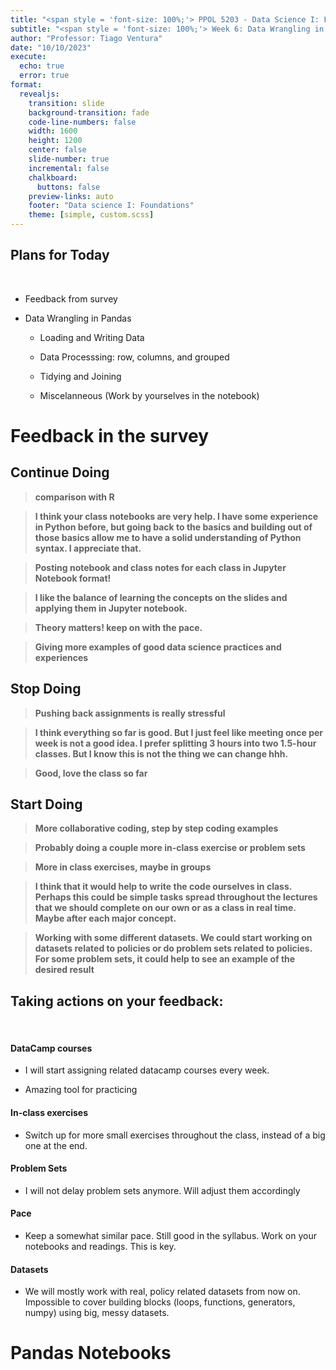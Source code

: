 ```yaml
---
title: "<span style = 'font-size: 100%;'> PPOL 5203 - Data Science I: Foundations </span>"
subtitle: "<span style = 'font-size: 100%;'> Week 6: Data Wrangling in Pandas </span>"
author: "Professor: Tiago Ventura"
date: "10/10/2023"
execute: 
  echo: true
  error: true
format:
  revealjs: 
    transition: slide
    background-transition: fade
    code-line-numbers: false
    width: 1600
    height: 1200
    center: false
    slide-number: true
    incremental: false
    chalkboard: 
      buttons: false
    preview-links: auto
    footer: "Data science I: Foundations"
    theme: [simple, custom.scss]
---
```



## Plans for Today

<br>

-   Feedback from survey

-   Data Wrangling in Pandas

    -  Loading and Writing Data
    
    -  Data Processsing: row, columns, and grouped

    - Tidying and Joining
    
    - Miscelanneous (Work by yourselves in the notebook)
  

# Feedback in the survey


## Continue Doing

> **comparison with R**

> **I think your class notebooks are very help. I have some experience in Python before, but going back to the basics and building out of those basics allow me to have a solid understanding of Python syntax. I appreciate that.**

> **Posting notebook and class notes for each class in Jupyter Notebook format!**

> **I like the balance of learning the concepts on the slides and applying them in Jupyter notebook.**

> **Theory matters! keep on with the pace.**

> **Giving more examples of good data science practices and experiences**

## Stop Doing

> **Pushing back assignments is really stressful**

> **I think everything so far is good. But I just feel like meeting once per week is not a good idea. I prefer splitting 3 hours into two 1.5-hour classes. But I know this is not the thing we can change hhh.**


> **Good, love the class so far** 

## Start Doing

> **More collaborative coding, step by step coding examples**

> **Probably doing a couple more in-class exercise or problem sets**

> **More in class exercises, maybe in groups**

> **I think that it would help to write the code ourselves in class. Perhaps this could be simple tasks spread throughout the lectures that we should complete on our own or as a class in real time. Maybe after each major concept.**


> **Working with some different datasets. We could start working on datasets related to policies or do problem sets related to policies. For some problem sets, it could help to see an example of the desired result**


## Taking actions on your feedback:

<br>

::: {.fragment}

#### DataCamp courses

- I will start assigning related datacamp courses every week. 

- Amazing tool for practicing

:::

::: {.fragment}

#### In-class exercises

- Switch up for more small exercises throughout the class, instead of a big one at the end.

:::

::: {.fragment}

#### Problem Sets

- I will not delay problem sets anymore. Will adjust them accordingly
:::

::: {.fragment}

#### Pace

- Keep a somewhat similar pace. Still good in the syllabus. Work on your notebooks and readings. This is key. 
:::

::: {.fragment}

#### Datasets

- We will mostly work with real, policy related datasets from now on. Impossible to cover building blocks (loops, functions, generators, numpy) using big, messy datasets. 
:::


#  Pandas Notebooks





